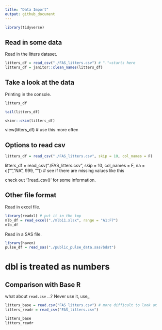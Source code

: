 ```yaml
---
title: "Data Import"
output: github_document
---
```


```r
library(tidyverse)
```

## Read in some data

Read in the litters dataset.

```r
litters_df = read_csv("./FAS_litters.csv") # "."=starts here
litters_df = janitor::clean_names(litters_df)
```


## Take a look at the data

Printing in the console.
```r
litters_df
```

```r
tail(litters_df)
```

```r
skimr::skim(litters_df)
```


view(litters_df) # use this more often


## Options to read csv

```r
litters_df = read_csv("./FAS_litters.csv", skip = 10, col_names = F)
```

litters_df = read_csv("./FAS_litters.csv", skip = 10, col_names = F, na = c("", "NA", 999, "")) # see if there are missing values like this

check out '?read_csv()' for some information.

## Other file format

Read in excel file.

```r
library(readxl) # put it in the top
mlb_df = read_excel("./mlb11.xlsx", range = "A1:F7")
mlb_df
```

Read in a SAS file.

```r
library(haven)
pulse_df = read_sas("./public_pulse_data.sas7bdat")
```
# dbl is treated as numbers


## Comparison with Base R

what about `read.csv` ...? Never use it, use_

```r
litters_base = read.csv("FAS_litters.csv") # more difficult to look at
litters_readr = read_csv("FAS_litters.csv")

litters_base
litters_readr
```

